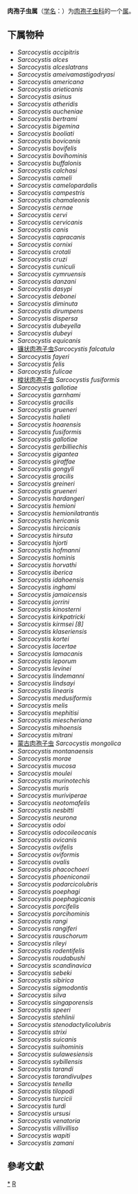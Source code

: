 {{Automatic taxobox
| taxon = Sarcocystis
| authority = Lankester, 1882
| image = Sarcocystis in sheep oesophagus2.JPG
| image_caption = 绵羊食道中的肉孢子虫，约4毫米宽。
}}
'''肉孢子虫属'''（[[学名|学名]]：{{lang|la|''Sarcocystis''}}）为[[肉孢子虫科|肉孢子虫科]]的一个[[属|属]]。

==下属物种==

* ''Sarcocystis accipitris''
* ''Sarcocystis alces''
* ''Sarcocystis alceslatrans''
* ''Sarcocystis ameivamastigodryasi''
* ''Sarcocystis americana''
* ''Sarcocystis arieticanis''
* ''Sarcocystis asinus''
* ''Sarcocystis atheridis''
* ''Sarcocystis aucheniae''
* ''Sarcocystis bertrami''
* ''Sarcocystis bigemina''
* ''Sarcocystis booliati''
* ''Sarcocystis bovicanis''
* ''Sarcocystis bovifelis''
* ''Sarcocystis bovihominis''
* ''Sarcocystis buffalonis''
* ''Sarcocystis calchasi''
* ''Sarcocystis cameli''
* ''Sarcocystis camelopardalis''
* ''Sarcocystis campestris''
* ''Sarcocystis chamaleonis''
* ''Sarcocystis cernae''
* ''Sarcocystis cervi''
* ''Sarcocystis cervicanis''
* ''Sarcocystis canis''
* ''Sarcocystis capracanis''
* ''Sarcocystis cornixi''
* ''Sarcocystis crotali''
* ''Sarcocystis cruzi''
* ''Sarcocystis cuniculi''
* ''Sarcocystis cymruensis''
* ''Sarcocystis danzani''
* ''Sarcocystis dasypi''
* ''Sarcocystis debonei''
* ''Sarcocystis diminuta''
* ''Sarcocystis dirumpens''
* ''Sarcocystis dispersa''
* ''Sarcocystis dubeyella''
* ''Sarcocystis dubeyi''
* ''Sarcocystis equicanis''
* [[镰状肉孢子虫|镰状肉孢子虫]]''Sarcocystis falcatula''
* ''Sarcocystis fayeri''
* ''Sarcocystis felis''
* ''Sarcocystis fulicae''
* [[梭状肉孢子虫|梭状肉孢子虫]] ''Sarcocystis fusiformis''
* ''Sarcocystis gallotiae''
* ''Sarcocystis garnhami''
* ''Sarcocystis gracilis''
* ''Sarcocystis grueneri''
* ''Sarcocystis halieti''
* ''Sarcocystis hoarensis''
* ''Sarcocystis fusiformis''
* ''Sarcocystis gallotiae''
* ''Sarcocystis gerbilliechis''
* ''Sarcocystis gigantea''
* ''Sarcocystis giraffae''
* ''Sarcocystis gongyli''
* ''Sarcocystis gracilis''
* ''Sarcocystis greineri''
* ''Sarcocystis grueneri''
* ''Sarcocystis hardangeri''
* ''Sarcocystis hemioni''
* ''Sarcocystis hemionilatrantis''
* ''Sarcocystis hericanis''
* ''Sarcocystis hircicanis''
* ''Sarcocystis hirsuta''
* ''Sarcocystis hjorti''
* ''Sarcocystis hofmanni''
* ''Sarcocystis hominis''
* ''Sarcocystis horvathi''
* ''Sarcocystis iberica''
* ''Sarcocystis idahoensis''
* ''Sarcocystis inghami''
* ''Sarcocystis jamaicensis''
* ''Sarcocystis jorrini''
* ''Sarcocystis kinosterni''
* ''Sarcocystis kirkpatricki''
* ''Sarcocystis kirmsei [8]''
* ''Sarcocystis klaseriensis''
* ''Sarcocystis kortei''
* ''Sarcocystis lacertae''
* ''Sarcocystis lamacanis''
* ''Sarcocystis leporum''
* ''Sarcocystis levinei''
* ''Sarcocystis lindemanni''
* ''Sarcocystis lindsayi''
* ''Sarcocystis linearis''
* ''Sarcocystis medusiformis''
* ''Sarcocystis melis''
* ''Sarcocystis mephitisi''
* ''Sarcocystis miescheriana''
* ''Sarcocystis mihoensis''
* ''Sarcocystis mitrani''
* [[蒙古肉孢子虫|蒙古肉孢子虫]] ''Sarcocystis mongolica''
* ''Sarcocystis montanaensis''
* ''Sarcocystis morae''
* ''Sarcocystis mucosa''
* ''Sarcocystis moulei''
* ''Sarcocystis murinotechis''
* ''Sarcocystis muris''
* ''Sarcocystis muriviperae''
* ''Sarcocystis neotomafelis''
* ''Sarcocystis nesbitti''
* ''Sarcocystis neurona''
* ''Sarcocystis odoi''
* ''Sarcocystis odocoileocanis''
* ''Sarcocystis ovicanis''
* ''Sarcocystis ovifelis''
* ''Sarcocystis oviformis''
* ''Sarcocystis ovalis''
* ''Sarcocystis phacochoeri''
* ''Sarcocystis phoeniconaii''
* ''Sarcocystis podarcicolubris''
* ''Sarcocystis poephagi''
* ''Sarcocystis poephagicanis''
* ''Sarcocystis porcifelis''
* ''Sarcocystis porcihominis''
* ''Sarcocystis rangi''
* ''Sarcocystis rangiferi''
* ''Sarcocystis rauschorum''
* ''Sarcocystis rileyi''
* ''Sarcocystis rodentifelis''
* ''Sarcocystis roudabushi''
* ''Sarcocystis scandinavica''
* ''Sarcocystis sebeki''
* ''Sarcocystis sibirica''
* ''Sarcocystis sigmodontis''
* ''Sarcocystis silva''
* ''Sarcocystis singaporensis''
* ''Sarcocystis speeri''
* ''Sarcocystis stehlinii''
* ''Sarcocystis stenodactylicolubris''
* ''Sarcocystis strixi''
* ''Sarcocystis suicanis''
* ''Sarcocystis suihominis''
* ''Sarcocystis sulawesiensis''
* ''Sarcocystis sybillensis''
* ''Sarcocystis tarandi''
* ''Sarcocystis tarandivulpes''
* ''Sarcocystis tenella''
* ''Sarcocystis tilopodi''
* ''Sarcocystis turcicii''
* ''Sarcocystis turdi''
* ''Sarcocystis ursusi''
* ''Sarcocystis venatoria''
* ''Sarcocystis villivilliso''
* ''Sarcocystis wapiti''
* ''Sarcocystis zamani''

==參考文獻==
{{reflist}}

{{taxonbar}}

[[Category:_肉孢子虫属|*]]
[[Category:1882年描述的分类群|R]]
